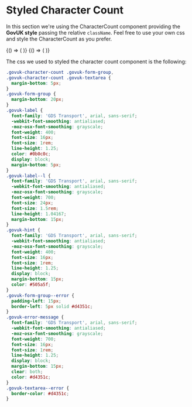 
<Meta
  title="DCXLibrary/Form/CharacterCount/Styled"
  component={CharacterCount}
/>

# Styled Character Count

In this section we're using the CharacterCount component providing the **GovUK style** passing the relative `className`.
Feel free to use your own css and style the CharacterCount as you prefer.

<Canvas>
  <Story name="basic">
    {() => (
      <CharacterCount
        containerClassName="govuk-character-count"
        labelClassName="govuk-label govuk-label--l"
        label="Label for text area"
        hint={{ text: 'Optional hint', className: 'govuk-hint' }}
        textareaClassName="govuk-textarea govuk-character-count"
        messageClassName="govuk-hint"
        maxLength={15}
        cols={30}
        rows={5}
      />
    )}
  </Story>
</Canvas>

<Canvas>
  <Story name="error">
    {() => (
      <CharacterCount
        containerClassName="govuk-character-count govuk-form-group govuk-form-group--error"
        labelClassName="govuk-label govuk-label--l"
        label="Label for text area"
        hint={{ text: 'Optional hint', className: 'govuk-hint' }}
        textareaClassName="govuk-textarea govuk-character-count govuk-textarea--error"
        messageClassName="govuk-hint"
        maxLength={15}
        cols={30}
        rows={5}
        displayError={true}
        errorMessage="There is an error"
        errorMessageClassName="govuk-error-message"
      />
    )}
  </Story>
</Canvas>

The css we used to styled the character count component is the following:

```css
.govuk-character-count .govuk-form-group,
.govuk-character-count .govuk-textarea {
  margin-bottom: 5px;
}
.govuk-form-group {
  margin-bottom: 20px;
}
.govuk-label {
  font-family: 'GDS Transport', arial, sans-serif;
  -webkit-font-smoothing: antialiased;
  -moz-osx-font-smoothing: grayscale;
  font-weight: 400;
  font-size: 16px;
  font-size: 1rem;
  line-height: 1.25;
  color: #0b0c0c;
  display: block;
  margin-bottom: 5px;
}
.govuk-label--l {
  font-family: 'GDS Transport', arial, sans-serif;
  -webkit-font-smoothing: antialiased;
  -moz-osx-font-smoothing: grayscale;
  font-weight: 700;
  font-size: 24px;
  font-size: 1.5rem;
  line-height: 1.04167;
  margin-bottom: 15px;
}
.govuk-hint {
  font-family: 'GDS Transport', arial, sans-serif;
  -webkit-font-smoothing: antialiased;
  -moz-osx-font-smoothing: grayscale;
  font-weight: 400;
  font-size: 16px;
  font-size: 1rem;
  line-height: 1.25;
  display: block;
  margin-bottom: 15px;
  color: #505a5f;
}
.govuk-form-group--error {
  padding-left: 15px;
  border-left: 5px solid #d4351c;
}
.govuk-error-message {
  font-family: 'GDS Transport', arial, sans-serif;
  -webkit-font-smoothing: antialiased;
  -moz-osx-font-smoothing: grayscale;
  font-weight: 700;
  font-size: 16px;
  font-size: 1rem;
  line-height: 1.25;
  display: block;
  margin-bottom: 15px;
  clear: both;
  color: #d4351c;
}
.govuk-textarea--error {
  border-color: #d4351c;
}
```

<Props of={CharacterCount} />
